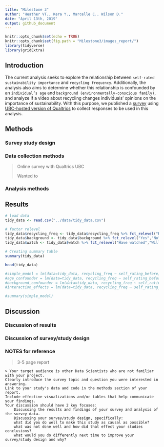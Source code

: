 ```yaml
---
title: "Milestone 3"
author: "Heather VT., Kera Y., Marcelle C., Wilson D."
date: "April 13th, 2019"
output: github_document
---
```


```r
knitr::opts_chunk$set(echo = TRUE)
knitr::opts_chunk$set(fig.path = "Milestone3/images_report/")
library(tidyverse)
library(gridExtra)
```



## Introduction

The current analysis seeks to explore the relationship between `self-rated sustainability importance` and `recycling frequency`. Additionally, the analysis also aims to determine whether this relationship is confounded by an `individual’s age` and `background (environmentally-conscious family)`, and analyze if a video about recycling changes individuals’ opinions on the importance of sustainability. With this purpose, we published a [survey](https://ubc.ca1.qualtrics.com/jfe/form/SV_4SJCJH59wUakrEF) using [UBC-hosted version of Qualtrics](https://ubc.ca1.qualtrics.com/) to collect responses to be used in this analysis.

## Methods

### Survey study design 

### Data collection methods

> Online survey with Qualtrics UBC
>
> Wanted to 

### Analysis methods

## Results

```r
# load data
tidy_data <- read.csv("../data/tidy_data.csv")

# factor relevel
tidy_data$recycling_freq <- tidy_data$recycling_freq %>% fct_relevel("Rarely","Sometimes","Usually","Always")
tidy_data$background <- tidy_data$background %>% fct_relevel("Yes","No")
tidy_data$watch <- tidy_data$watch %>% fct_relevel("Have watched","Will pass")
```


```r
# Creating summary table
summary(tidy_data)
```

```r
head(tidy_data)
```

```r
#simple_model = lm(data=tidy_data, recycling_freq ~ self_rating_before)
#age_confounder = lm(data=tidy_data, recycling_freq ~ self_rating_before + age)
#background_confounder = lm(data=tidy_data, recycling_freq ~ self_rating_before + background)
#interaction_effects = lm(data=tidy_data, recycling_freq ~ self_rating_before + background*age)

#summary(simple_model)
```
## Discussion 

### Discussion of results

### Discussion of survey/study design



### NOTES for reference
 >3-5 page report

    > Your target audience is other Data Scientists who are not familiar with your project.
    Clearly introduce the survey topic and question you were interested in answering.
    Link to your study's data and code in the methods section of your report.
    Include effective visualizations and/or tables that help communicate your findings.
    Your discussion should have 2 key focuses:
        Discussing the results and findings of your survey and analysis of the survey data.
        Discussing your survey/study design, specifically:
        what did you do well to make this study as causal as possible?
        what was not done well and how did that effect your studies conclusions?
        what would you do differently next time to improve your survey/study design and why?
